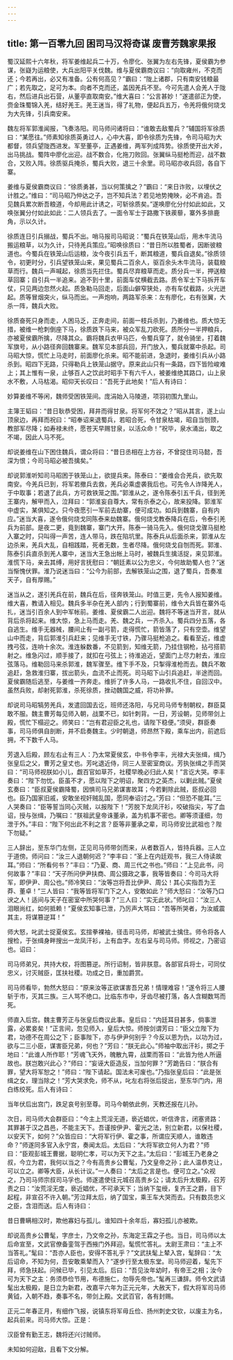 ```yaml
---
---
---
```

title: 第一百零九回 困司马汉将奇谋 废曹芳魏家果报
---

蜀汉延熙十六年秋，将军姜维起兵二十万，令廖化、张翼为左右先锋，夏侯霸为参谋，张嶷为运粮使，大兵出阳平关伐魏。维与夏侯霸商议曰：“向取雍州，不克而还；今若再出，必又有准备。公有何高见？”霸曰：“陇上诸郡，只有南安钱粮最广；若先取之，足可为本。向者不克而还，盖因羌兵不至。今可先遣人会羌人于陇右，然后进兵出石营，从董亭直取南安。”维大喜曰：“公言甚妙！”遂遣郤正为使，赍金珠蜀锦入羌，结好羌王。羌王迷当，得了礼物，便起兵五万，令羌将俄何烧戈为大先锋，引兵南安来。

魏左将军郭淮闻报，飞奏洛阳。司马师问诸将曰：“谁敢去敌蜀兵？”辅国将军徐质曰：“某愿往。”师素知徐质英勇过人，心中大喜，即令徐质为先锋，令司马昭为大都督，领兵望陇西进发。军至董亭，正遇姜维，两军列成阵势。徐质使开出大斧，出马挑战。蜀阵中廖化出迎。战不数合，化拖刀败回。张翼纵马挺枪而迎，战不数合，又败入阵。徐质驱兵掩杀，蜀兵大败，退三十余里。司马昭亦收兵回，各自下寨。

姜维与夏侯霸商议曰：“徐质勇甚，当以何策擒之？”霸曰：“来日诈败，以埋伏之计胜之。”维曰：“司马昭乃仲达之子，岂不知兵法？若见地势掩映，必不肯追。吾见魏兵累次断吾粮道，今却用此计诱之，可斩徐质矣。”遂唤廖化分付如此如此，又唤张翼分付如此如此：二人领兵去了。一面令军士于路撒下铁蒺藜，寨外多排鹿角，示以久计。

徐质连日引兵搦战，蜀兵不出。哨马报司马昭说：“蜀兵在铁笼山后，用木牛流马搬运粮草，以为久计，只待羌兵策应。”昭唤徐质曰：“昔日所以胜蜀者，因断彼粮道也。今蜀兵在铁笼山后运粮，汝今夜引兵五千，断其粮道，蜀兵自退矣。”徐质领令，初更时分，引兵望铁笼山来，果见蜀兵二百余人，驱百余头木牛流马，装载粮草而行。魏兵一声喊起，徐质当先拦住。蜀兵尽弃粮草而走。质分兵一半，押送粮草回寨；自引兵一半追来。追不到十里，前面车仗横截去路。质令军士下马拆开车仗，只见两边忽然火起。质急勒马回走，后面山僻窄狭处，亦有车仗截路，火光迸起。质等冒烟突火，纵马而出。一声炮响，两路军杀来：左有廖化，右有张翼，大杀一阵，魏兵大败。

徐质奋死只身而走，人困马乏，正奔走间，前面一枝兵杀到，乃姜维也。质大惊无措，被维一枪刺倒座下马，徐质跌下马来，被众军乱刀砍死。质所分一半押粮兵，亦被夏侯霸所擒，尽降其众。霸将魏兵衣甲马匹，令蜀兵穿了，就令骑坐，打着魏军旗号，从小路径奔回魏寨来。魏军见本部兵回，开门放入，蜀兵就寨中杀起。司马昭大惊，慌忙上马走时，前面廖化杀来。昭不能前进，急退时，姜维引兵从小路杀到。昭四下无路，只得勒兵上铁笼山据守。原来此山只有一条路，四下皆险峻难上；其上惟有一泉，止够百人之饮此时昭手下有六千人，被姜维绝其路口，山上泉水不敷，人马枯渴。昭仰天长叹曰：“吾死于此地矣！”后人有诗曰：

妙算姜维不等闲，魏师受困铁笼间。庞涓始入马陵道，项羽初围九里山。

主簿王韬曰：“昔日耿恭受困，拜井而得甘泉。将军何不效之？”昭从其言，遂上山顶泉边，再拜而祝曰：“昭奉诏来退蜀兵，若昭合死，令甘泉枯竭，昭自当刎颈，教部军尽降；如寿禄未终，愿苍天早赐甘泉，以活众命！”祝毕，泉水涌出，取之不竭，因此人马不死。

却说姜维在山下困住魏兵，谓众将曰：“昔日丞相在上方谷，不曾捉住司马懿，吾深为恨；今司马昭必被吾擒矣。”

却说郭淮听知司马昭困于铁笼山上，欲提兵来。陈泰曰：“姜维会合羌兵，欲先取南安。今羌兵已到，将军若撤兵去救，羌兵必乘虚袭我后也。可先令人诈降羌人，于中取事；若退了此兵，方可救铁笼之围。”郭淮从之，遂令陈泰引五千兵，径到羌王寨内，解甲而入，泣拜曰：“郭淮妄自尊大，常有杀泰之心，故来投降。郭淮军中虚实，某俱知之。只今夜愿引一军前去劫寨，便可成功。如兵到魏寨，自有内应。”迷当大喜，遂令俄何烧戈同陈泰来劫魏寨。俄何烧戈教泰降兵在后，令泰引羌兵为前部。是夜二更，竟到魏寨，寨门大开。陈泰一骑马先入。俄何烧戈骤马挺枪入寨之时，只叫得一声苦，连人带马，跌在陷坑里。陈泰兵从后面杀来，郭淮从左边杀来，羌兵大乱，自相践踏，死者无数，生者尽降。俄何烧戈自刎而死。郭淮、陈泰引兵直杀到羌人寨中，迷当大王急出帐上马时，被魏兵生擒活捉，来见郭淮。淮慌下马，亲去其缚，用好言抚慰曰：“朝廷素以公为忠义，今何故助蜀人也？”迷当惭愧伏罪。淮乃说迷当曰：“公今为前部，去解铁笼山之围，退了蜀兵，吾奏准天子，自有厚赐。”

迷当从之，遂引羌兵在前，魏兵在后，径奔铁笼山。时值三更，先令人报知姜维。维大喜，教请入相见。魏兵多半杂在羌人部内；行到蜀寨前，维令大兵皆在寨外屯扎，迷当引百余人到中军帐前。姜维、夏侯霸二人出迎。魏将不等迷当开言，就从背后杀将起来。维大惊，急上马而走。羌、魏之兵，一齐杀入。蜀兵四分五落，各自逃生。维手无器械，腰间止有一副弓箭，走得慌忙，箭皆落了，只有空壶。维望山中而走，背后郭淮引兵赶来；见维手无寸铁，乃骤马挺枪追之。看看至近，维虚拽弓弦，连响十余次。淮连躲数番，不见箭到，知维无箭，乃挂住钢枪，拈弓搭箭射之。维急闪过，顺手接了，就扣在弓弦上；待淮追近，望面门上尽力射去，淮应弦落马。维勒回马来杀郭淮，魏军骤至。维下手不及，只掣得淮枪而去。魏兵不敢追赶，急救淮归寨，拔出箭头，血流不止而死。司马昭下山引兵追赶，半途而回。夏侯霸随后逃至，与姜维一齐奔走。维折了许多人马，一路收扎不住，自回汉中。虽然兵败，却射死郭淮，杀死徐质，挫动魏国之威，将功补罪。

却说司马昭犒劳羌兵，发遣回国去讫，班师还洛阳，与兄司马师专制朝权，群臣莫敢不服。魏主曹芳每见师入朝，战栗不已，如针刺背。一日，芳设朝，见师带剑上殿，慌忙下榻迎之。师笑曰：“岂有君迎臣之礼也，请陛下稳便。”须臾，群臣奏事，司马师俱自剖断，并不启奏魏主。少时朝退，师昂然下殿，乘车出内，前遮后拥，不下数千人马。

芳退入后殿，顾左右止有三人：乃太常夏侯玄，中书令李丰，光禄大夫张缉，缉乃张皇后之父，曹芳之皇丈也。芳叱退近侍，同三人至密室商议。芳执张缉之手而哭曰：“司马师视朕如小儿，觑百官如草芥，社稷早晚必归此人矣！”言讫大哭。李丰奏曰：“陛下勿忧。臣虽不才，愿以陛下之明诏，聚四方之英杰，以剿此贼。”夏侯玄奏曰：“臣叔夏侯霸降蜀，因惧司马兄弟谋害故耳；今若剿除此贼，臣叔必回也。臣乃国家旧戚，安敢坐视奸贼乱国，愿同奉诏讨之。”芳曰：“但恐不能耳。”三人哭奏曰：“臣等誓当同心灭贼，以报陛下！”芳脱下龙凤汗衫，咬破指尖，写了血诏，授与张缉，乃嘱曰：“朕祖武皇帝诛董承，盖为机事不密也。卿等须谨细，勿泄于外。”丰曰：“陛下何出此不利之言？臣等非董承之辈，司马师安比武祖也？陛下勿疑。”

三人辞出，至东华门左侧，正见司马师带剑而来，从者数百人，皆持兵器。三人立于道傍。师问曰：“汝三人退朝何迟？”李丰曰：“圣上在内廷观书，我三人侍读故耳。”师曰：“所看何书？”丰曰：“乃夏、商、周三代之书也。”师曰：“上见此书，问何故事？”丰曰：“天子所问伊尹扶商、周公摄政之事，我等皆奏曰：今司马大将军，即伊尹、周公也。”师冷笑曰：“汝等岂将吾比伊尹、周公！其心实指吾为王莽、董卓！”三人皆曰：“我等皆将军门下之人，安敢如此？”师大怒曰：“汝等乃口谀之人！适间与天子在密室中所哭何事？”三人曰：“实无此状。”师叱曰：“汝三人泪眼尚红，如何抵赖！”夏侯玄知事已泄，乃厉声大骂曰：“吾等所哭者，为汝威震其主，将谋篡逆耳！”

师大怒，叱武士捉夏侯玄。玄揎拳裸袖，径击司马师，却被武士擒住。师令将各人搜检，于张缉身畔搜出一龙凤汗衫，上有血字。左右呈与司马师。师视之，乃密诏也。诏曰：

司马师弟兄，共持大权，将图篡逆。所行诏制，皆非朕意。各部官兵将士，可同仗忠义，讨灭贼臣，匡扶社稷。功成之日，重加爵赏。

司马师看毕，勃然大怒曰：“原来汝等正欲谋害吾兄弟！情理难容！”遂令将三人腰斩于市，灭其三族。三人骂不绝口。比临东市中，牙齿尽被打落，各人含糊数骂而死。

师直入后宫。魏主曹芳正与张皇后商议此事。皇后曰：“内廷耳目甚多，倘事泄露，必累妾矣！”正言间，忽见师入，皇后大惊。师按剑谓芳曰：“臣父立陛下为君，功德不在周公之下；臣事陛下，亦与伊尹何别乎？今反以恩为仇，以功为过，欲与二三小臣，谋害臣兄弟，何也？”芳曰：“朕无此心。”师袖中取出汗衫，掷之于地曰：“此谁人所作耶！”芳魂飞天外，魄散九霄，战栗而答曰：“此皆为他人所逼故也。朕岂敢兴此心？”师曰：“妄诬大臣造反，当加何罪？”芳跪告曰：“朕合有罪，望大将军恕之！”师曰：“陛下请起。国法未可废也。”乃指张皇后曰：“此是张缉之女，理当除之！”芳大哭求免，师不从，叱左右将张后捉出，至东华门内，用白练绞死。后人有诗曰：

当年伏后出宫门，跌足哀号别至尊。司马今朝依此例，天教还报在儿孙。

次日，司马师大会群臣曰：“今主上荒淫无道，亵近娼优，听信谗言，闭塞贤路：其罪甚于汉之昌邑，不能主天下。吾谨按伊尹、霍光之法，别立新君，以保社稷，以安天下，如何？”众皆应曰：“大将军行伊、霍之事，所谓应天顺人，谁敢违命？”师遂同多官入永宁宫，奏闻太后。太后曰：“大将军欲立何人为君？”师曰：“臣观彭城王曹据，聪明仁孝，可以为天下之主。”太后曰：“彭城王乃老身之叔，今立为君，我何以当之？今有高贵乡公曹髦，乃文皇帝之孙；此人温恭克让，可以立之。卿等大臣，从长计议。”一人奏曰：“太后之言是也。便可立之。”众视之，乃司马师宗叔司马孚也。师遂遣使往元城召高贵乡公；请太后升太极殿，召芳责之曰：“汝荒淫无度，亵近娼优，不可承天下；当纳下玺绶，复齐王之爵，目下起程，非宣召不许入朝。”芳泣拜太后，纳了国宝，乘王车大哭而去。只有数员忠义之臣，含泪而送。后人有诗曰：

昔日曹瞒相汉时，欺他寡妇与孤儿。谁知四十余年后，寡妇孤儿亦被欺。

却说高贵乡公曹髦，字彦士，乃文帝之孙，东海定王霖之子也。当日，司马师以太后命宣至，文武官僚备銮驾于西掖门外拜迎。髦慌忙答礼。太尉王肃曰：“主上不当答礼。”髦曰：“吾亦人臣也，安得不答礼乎？”文武扶髦上辇入宫，髦辞曰：“太后诏命，不知为何，吾安敢乘辇而入？”遂步行至太极东堂。司马师迎着，髦先下拜，师急扶起。问候已毕，引见太后。后曰：“吾见汝年幼时，有帝王之相；汝今可为天下之主：务须恭俭节用，布德施仁，勿辱先帝也。”髦再三谦辞。师令文武请髦出太极殿，是日立为新君，改嘉平六年为正元元年，大赦天下，假大将军司马师黄钺，入朝不趋，奏事不名，带剑上殿。文武百官，各有封赐。

正元二年春正月，有细作飞报，说镇东将军毋丘俭、扬州刺史文钦，以废主为名，起兵前来。司马师大惊。正是：

汉臣曾有勤王志，魏将还兴讨贼师。

未知如何迎敌，且看下文分解。